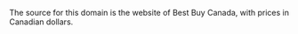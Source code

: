 \begin{tcolorbox}
Which one of the following televisions would you choose to buy if you
were in the market for a television? All are LED televisions. Resolution
refers to number of horizontal lines. Smart indicates internet connectivity.

\begin{tabular}{cccccccc}
\hline
Choice & Brand & Resolution & Smart & Price (\$) & Screen Size (inches) &  \\ \hline
a. & Sharp & 1080 & Yes & 309 & 32 &  \\ 
b. & Insignia & 720 & No & 209 & 32 &  \\ 
c. & Sony & 720 & Yes & 439 & 32 &  \\ 
d. & Samsung & 1080 & Yes & 459 & 40 &  \\ 
e. & Toshiba & 1080 & No & 409 & 43 &  \\
\hline
\end{tabular}
\end{tcolorbox}

The source for this domain is the website of Best Buy Canada, with prices in Canadian dollars.
